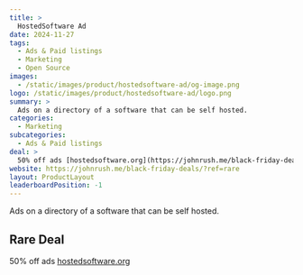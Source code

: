 ```yaml
---
title: >
  HostedSoftware Ad
date: 2024-11-27
tags:
  - Ads & Paid listings
  - Marketing
  - Open Source
images:
  - /static/images/product/hostedsoftware-ad/og-image.png
logo: /static/images/product/hostedsoftware-ad/logo.png
summary: >
  Ads on a directory of a software that can be self hosted.
categories:
  - Marketing
subcategories:
  - Ads & Paid listings
deal: >
  50% off ads [hostedsoftware.org](https://johnrush.me/black-friday-deals/?ref=rare)
website: https://johnrush.me/black-friday-deals/?ref=rare
layout: ProductLayout
leaderboardPosition: -1
---
```

Ads on a directory of a software that can be self hosted.

## Rare Deal

50% off ads [hostedsoftware.org](https://johnrush.me/black-friday-deals/?ref=rare)
